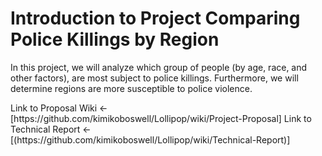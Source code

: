 # Introduction to Project Comparing Police Killings by Region

In this project, we will analyze which group of people (by age, race, and other factors), are most subject to police killings. 
Furthermore, we will determine regions are more susceptible to police violence.

Link to Proposal Wiki <- [https://github.com/kimikoboswell/Lollipop/wiki/Project-Proposal]
Link to Technical Report <- [(https://github.com/kimikoboswell/Lollipop/wiki/Technical-Report)]
